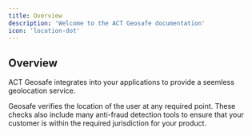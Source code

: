 ```yaml
---
title: Overview
description: 'Welcome to the ACT Geosafe documentation'
icon: 'location-dot'
---
```


## Overview

ACT Geosafe integrates into your applications to provide a seemless geolocation service.

Geosafe verifies the location of the user at any required point.  These checks also include many anti-fraud  detection tools to ensure that your customer is within the required jurisdiction for your product.
